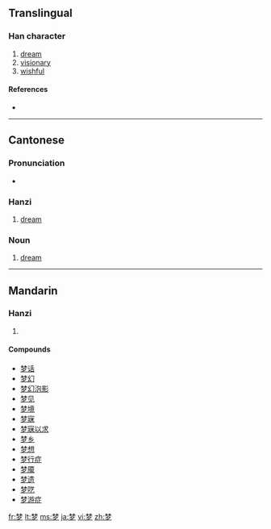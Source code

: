 {{also|夢}}
==Translingual==

===Han character===
{{Han char|rn=75|rad=木|as=07|sn=11|four=|canj=木木弓戈 (DDNI)|ids=⿱[[林]][[夕]]}}

# [[dream]]
# [[visionary]]
# [[wishful]]

====References====
* {{Han ref|kx=0530.100|dkj=14871|dj=0918.080|hdz=20863.180|uh=68A6|ud=26790}}

----

==Cantonese==

===Pronunciation===
* {{IPA|/mʊŋ˨/|lang=yue}}

===Hanzi===
{{yue-hanzi|tra=夢|jyut=mung6|y=mung6}}

# [[dream]]

===Noun===
{{yue-noun|s|tra=夢|jyut=mung6|rs=木07}}

# [[dream]]

----

==Mandarin==

===Hanzi===
{{cmn-hanzi|tra=夢|pin=[[mèng]] ([[meng4]])|wg=meng<sup>4</sup>}}

# {{defn|Mandarin}}

====Compounds====
* [[梦话]]
* [[梦幻]]
* [[梦幻泡影]]
* [[梦见]]
* [[梦境]]
* [[梦寐]]
* [[梦寐以求]]
* [[梦乡]]
* [[梦想]]
* [[梦行症]]
* [[梦魇]]
* [[梦遗]]
* [[梦呓]]
* [[梦游症]]

[[fr:梦]]
[[lt:梦]]
[[ms:梦]]
[[ja:梦]]
[[vi:梦]]
[[zh:梦]]